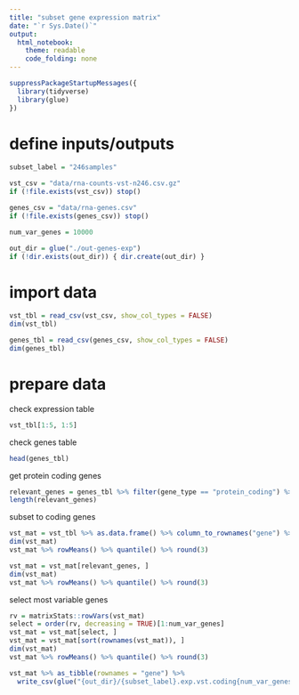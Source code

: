 ```yaml
---
title: "subset gene expression matrix"
date: "`r Sys.Date()`"
output:
  html_notebook:
    theme: readable
    code_folding: none
---
```


```r
suppressPackageStartupMessages({
  library(tidyverse)
  library(glue)
})
```

# define inputs/outputs

```r
subset_label = "246samples"

vst_csv = "data/rna-counts-vst-n246.csv.gz"
if (!file.exists(vst_csv)) stop()

genes_csv = "data/rna-genes.csv"
if (!file.exists(genes_csv)) stop()
```

```r
num_var_genes = 10000
```

```r
out_dir = glue("./out-genes-exp")
if (!dir.exists(out_dir)) { dir.create(out_dir) }
```

# import data

```r
vst_tbl = read_csv(vst_csv, show_col_types = FALSE)
dim(vst_tbl)
```

```r
genes_tbl = read_csv(genes_csv, show_col_types = FALSE)
dim(genes_tbl)
```

# prepare data

check expression table

```r
vst_tbl[1:5, 1:5]
```

check genes table

```r
head(genes_tbl)
```

get protein coding genes

```r
relevant_genes = genes_tbl %>% filter(gene_type == "protein_coding") %>% pull(gene_name) %>% unique()
length(relevant_genes)
```

subset to coding genes

```r
vst_mat = vst_tbl %>% as.data.frame() %>% column_to_rownames("gene") %>% as.matrix()
dim(vst_mat)
vst_mat %>% rowMeans() %>% quantile() %>% round(3)
```

```r
vst_mat = vst_mat[relevant_genes, ]
dim(vst_mat)
vst_mat %>% rowMeans() %>% quantile() %>% round(3)
```

select most variable genes

```r
rv = matrixStats::rowVars(vst_mat)
select = order(rv, decreasing = TRUE)[1:num_var_genes]
vst_mat = vst_mat[select, ]
vst_mat = vst_mat[sort(rownames(vst_mat)), ]
dim(vst_mat)
vst_mat %>% rowMeans() %>% quantile() %>% round(3)
```

```r
vst_mat %>% as_tibble(rownames = "gene") %>%
  write_csv(glue("{out_dir}/{subset_label}.exp.vst.coding{num_var_genes}.csv.gz"))
```
